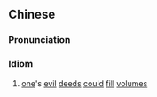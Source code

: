 {{also|罪恶贯盈}}
==Chinese==
{{zh-forms|s=罪恶贯盈|type=22}}

===Pronunciation===
{{zh-pron
|m=zuì'è guànyíng
|cat=id
}}

===Idiom===
{{zh-idiom}}

# [[one]]'s [[evil]] [[deed]]s [[could]] [[fill]] [[volume]]s